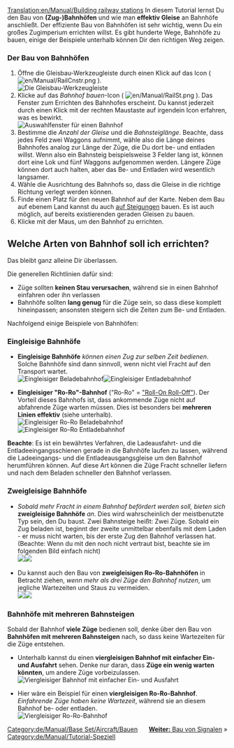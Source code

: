 [[Translation:en/Manual/Building railway stations]]
{{de/Manual/Tutorial}}
In diesem Tutorial lernst Du den Bau von '''(Zug-)Bahnhöfen''' und wie man '''effektiv Gleise''' an Bahnhöfe anschließt. Der effiziente Bau von Bahnhöfen ist sehr wichtig, wenn Du ein großes Zugimperium errichten willst. Es gibt hunderte Wege, Bahnhöfe zu bauen, einige der Beispiele unterhalb können Dir den richtigen Weg zeigen.

=== Der Bau von Bahnhöfen ===
# Öffne die Gleisbau-Werkzeugleiste durch einen Klick auf das Icon ( [[File:en/Manual/RailCnstr.png]] ).<br/>[[File:en/Manual/Railroad Construction.png|none|frame|Die Gleisbau-Werkzeugleiste]]
# Klicke auf das ''Bahnhof bauen''-Icon ( [[File:en/Manual/RailSt.png]] ). Das Fenster zum Errichten des Bahnhofes erscheint. Du kannst jederzeit durch einen Klick mit der rechten Maustaste auf irgendein Icon erfahren, was es bewirkt.<br/>[[File:en/Manual/Stationgui.png|none|frame|Auswahlfenster für einen Bahnhof]]
# Bestimme die ''Anzahl der Gleise'' und die ''Bahnsteiglänge''. Beachte, dass jedes Feld zwei Waggons aufnimmt, wähle also die Länge deines Bahnhofes analog zur Länge der Züge, die Du dort be- und entladen willst. Wenn also ein Bahnsteig beispielsweise 3 Felder lang ist, können dort eine Lok und fünf Waggons aufgenommen werden. Längere Züge können dort auch halten, aber das Be- und Entladen wird wesentlich langsamer.
# Wähle die Ausrichtung des Bahnhofs so, dass die Gleise in die richtige Richtung verlegt werden können.
# Finde einen Platz für den neuen Bahnhof auf der Karte. Neben dem Bau auf ebenem Land kannst du auch [[de/Bau an Steigungen|auf Steigungen]] bauen. Es ist auch möglich, auf bereits existierenden geraden Gleisen zu bauen.
# Klicke mit der Maus, um den Bahnhof zu errichten.

== Welche Arten von Bahnhof soll ich errichten? ==
Das bleibt ganz alleine Dir überlassen.

Die generellen Richtlinien dafür sind:
* Züge sollten '''keinen Stau verursachen''', während sie in einen Bahnhof einfahren oder ihn verlassen
* Bahnhöfe sollten '''lang genug''' für die Züge sein, so dass diese komplett hineinpassen; ansonsten steigern sich die Zeiten zum Be- und Entladen.

Nachfolgend einige Beispiele von Bahnhöfen:

=== Eingleisige Bahnhöfe ===
* '''Eingleisige Bahnhöfe''' ''können einen Zug zur selben Zeit bedienen''. Solche Bahnhöfe sind dann sinnvoll, wenn nicht viel Fracht auf den Transport wartet.<br/>[[File:en/Manual/RailStTut One str coal.png|none|frame|Eingleisiger Beladebahnhof]][[File:en/Manual/RailStTut One str pow.png|none|frame|Eingleisiger Entladebahnhof]]

*'''Eingleisiger "Ro-Ro"-Bahnhof''' ("Ro-Ro" = [http://de.wikipedia.org/wiki/Roll_on_roll_off "Roll-On Roll-Off"]). Der Vorteil dieses Bahnhofs ist, dass ankommende Züge nicht auf abfahrende Züge warten müssen. Dies ist besonders bei '''mehreren Linien effektiv''' (siehe unterhalb).<br/>[[File:en/Manual/RailStTut One aro coal.png|none|frame|Eingleisiger Ro-Ro Beladebahnhof]][[File:en/Manual/RailStTut One aro pow.png|none|frame|Eingleisiger Ro-Ro Entladebahnhof]]

'''Beachte''': Es ist ein bewährtes Verfahren, die Ladeausfahrt- und die Entladeeingangsschienen gerade in die Bahnhöfe laufen zu lassen, während die Ladeeingangs- und die Entladeausgangsgleise um den Bahnhof herumführen können. Auf diese Art können die Züge Fracht schneller liefern und nach dem Beladen schneller den Bahnhof verlassen.

=== Zweigleisige Bahnhöfe ===
* ''Sobald mehr Fracht in einem Bahnhof befördert werden soll, bieten sich'' '''zweigleisige Bahnhöfe''' ''an''. Dies wird wahrscheinlich der meistbenutzte Typ sein, den Du baust. Zwei Bahnsteige heißt: Zwei Züge. Sobald ein Zug beladen ist, beginnt der zweite unmittelbar ebenfalls mit dem Laden - er muss nicht warten, bis der erste Zug den Bahnhof verlassen hat.<br/>(Beachte: Wenn du mit den {{en/User/Pystro/Template/Link Translation|Presignals|De|Vorsignalen|Vorsignale|Vorsignal|Presignale|Presignal}} noch nicht vertraut bist, beachte sie im folgenden Bild einfach nicht)<br/>[[File:en/Manual/RailStTut Two str coal.png|none|frame|]][[File:en/Manual/RailStTut Two str pow.png|none|frame|]]

* Du kannst auch den Bau von '''zweigleisigen Ro-Ro-Bahnhöfen''' in Betracht ziehen, ''wenn mehr als drei Züge den Bahnhof nutzen'', um jegliche Wartezeiten und Staus zu vermeiden.<br/>[[File:en/Manual/RailStTut Two aro coal.png|none|frame|]][[File:en/Manual/RailStTut Two aro pow.png|none|frame|]]

=== Bahnhöfe mit mehreren Bahnsteigen ===
Sobald der Bahnhof '''viele Züge''' bedienen soll, denke über den Bau von '''Bahnhöfen mit mehreren Bahnsteigen''' nach, so dass keine Wartezeiten für die Züge entstehen.

* Unterhalb kannst du einen '''viergleisigen Bahnhof mit einfacher Ein- und Ausfahrt''' sehen. Denke nur daran, dass '''Züge ein wenig warten könnten''', um andere Züge vorbeizulassen.<br/>[[File:en/Manual/RailStTut Four str ore.png|none|frame|Viergleisiger Bahnhof mit einfacher Ein- und Ausfahrt]]

* Hier wäre ein Beispiel für einen '''viergleisigen Ro-Ro-Bahnhof'''. ''Einfahrende Züge haben keine Wartezeit'', während sie an diesem Bahnhof be- oder entladen.<br/>[[File:en/Manual/RailStTut Four aro ore.png|none|frame|Viergleisiger Ro-Ro-Bahnhof]]
<span style="float: right">[[de/Manual/Gleissignale setzen|'''Weiter:''' Bau von Signalen]] &raquo;</span>

[[Category:de/Manual/Base Set/Aircraft/Bauen]]
[[Category:de/Manual/Tutorial-Speziell]]